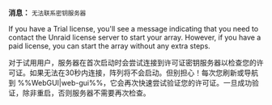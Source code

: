 **消息：**
`无法联系密钥服务器`

If you have a Trial license, you'll see a message indicating that you need to contact the Unraid license server to start your array. However, if you have a paid license, you can start the array without any extra steps.

对于试用用户，服务器在首次启动时会尝试连接到许可证密钥服务器以检查您的许可证。如果无法在30秒内连接，阵列将不会启动。但别担心！每次您刷新或导航到 %%WebGUI|web-gui%%，它会再次快速尝试验证您的许可证。一旦成功验证，除非重启，否则服务器不需要再次检查。
